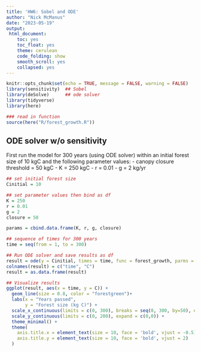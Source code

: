 ```yaml
---
title: 'HW6: Sobel and ODE'
author: "Nick McManus"
date: "2023-05-19"
output: 
 html_document: 
    toc: yes
    toc_float: yes
    theme: cerulean
    code_folding: show
    smooth_scroll: yes
    collapsed: yes
---
```


```r
knitr::opts_chunk$set(echo = TRUE, message = FALSE, warning = FALSE)
library(sensitivity)  ## Sobel
library(deSolve)      ## ode solver
library(tidyverse)
library(here)
```


```r
### read in function
source(here("R/forest_growth.R"))
```


## ODE solver w/o sensitivity

First run the model for 300 years (using ODE solver) within an initial forest size of 10 kgC and the following parameter values:
-   canopy closure threshold = 50 kgC
-   K = 250 kgC
-   r = 0.01
-   g = 2 kg/yr

```r
## set initial forest size
Cinitial = 10

## set parameter values then bind as df
K = 250
r = 0.01
g = 2
closure = 50

params = cbind.data.frame(K, r, g, closure)

## sequence of times for 300 years
time = seq(from = 1, to = 300)

## Run ODE solver and save results as df
result = ode(y = Cinitial, times = time, func = forest_growth, parms = params)
colnames(result) = c("time", "C")
result = as.data.frame(result)

## Visualize results
ggplot(result, aes(x = time, y = C)) + 
  geom_line(size = 0.8, color = "forestgreen")+
  labs(x = "Years passed",
       y = "Forest size (kg C)") +
  scale_x_continuous(limits = c(0, 300), breaks = seq(0, 300, by=50), expand = c(0,0))+
  scale_y_continuous(limits = c(0, 200), expand = c(0,0)) +
  theme_minimal() +
  theme(
    axis.title.x = element_text(size = 10, face = 'bold', vjust = -0.5),
    axis.title.y = element_text(size = 10, face = 'bold', vjust = 2)
  )
```

















